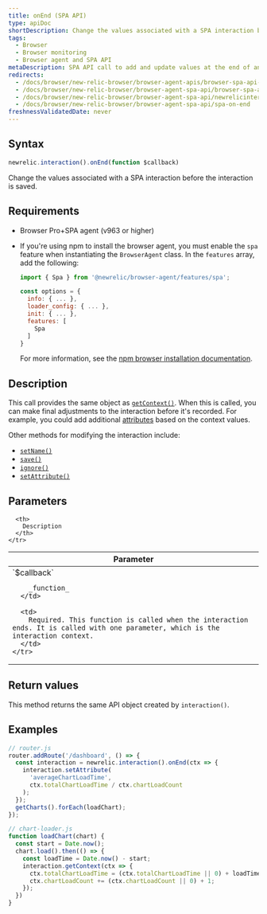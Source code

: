 ```yaml
---
title: onEnd (SPA API)
type: apiDoc
shortDescription: Change the values associated with a SPA interaction before the interaction is saved .
tags:
  - Browser
  - Browser monitoring
  - Browser agent and SPA API
metaDescription: SPA API call to add and update values at the end of an interaction event for browser monitoring.
redirects:
  - /docs/browser/new-relic-browser/browser-agent-apis/browser-spa-api-newrelicinteractiononend
  - /docs/browser/new-relic-browser/browser-agent-spa-api/browser-spa-api-newrelicinteractiononend
  - /docs/browser/new-relic-browser/browser-agent-spa-api/newrelicinteractiononend-browser-spa-agent-api
  - /docs/browser/new-relic-browser/browser-agent-spa-api/spa-on-end
freshnessValidatedDate: never
---
```


## Syntax

```js
newrelic.interaction().onEnd(function $callback)
```

Change the values associated with a SPA interaction before the interaction is saved.

## Requirements

* Browser Pro+SPA agent (v963 or higher)
* If you're using npm to install the browser agent, you must enable the `spa` feature when instantiating the `BrowserAgent` class. In the `features` array, add the following:

  ```js
  import { Spa } from '@newrelic/browser-agent/features/spa';

  const options = {
    info: { ... },
    loader_config: { ... },
    init: { ... },
    features: [
      Spa
    ]
  }
  ```

  For more information, see the [npm browser installation documentation](https://www.npmjs.com/package/@newrelic/browser-agent#new-relic-browser-agent).

## Description

This call provides the same object as [`getContext()`](/docs/browser/new-relic-browser/browser-agent-apis/browser-spa-api-newrelicinteractiongetcontext). When this is called, you can make final adjustments to the interaction before it's recorded. For example, you could add additional [attributes](/docs/using-new-relic/welcome-new-relic/getting-started/glossary#attribute) based on the context values.

Other methods for modifying the interaction include:

* [`setName()`](/docs/browser/new-relic-browser/browser-agent-apis/browser-spa-api-newrelicinteractionsetname)
* [`save()`](/docs/browser/new-relic-browser/browser-agent-apis/browser-spa-api-newrelicinteractionsave)
* [`ignore()`](/docs/browser/new-relic-browser/browser-agent-apis/browser-spa-api-newrelicinteractionignore)
* [`setAttribute()`](/docs/browser/new-relic-browser/browser-agent-apis/browser-spa-api-newrelicinteractionsetattribute)

## Parameters

<table>
  <thead>
    <tr>
      <th width="25%">
        Parameter
      </th>

      <th>
        Description
      </th>
    </tr>
  </thead>

  <tbody>
    <tr>
      <td>
        `$callback`

        _function_
      </td>

      <td>
        Required. This function is called when the interaction ends. It is called with one parameter, which is the interaction context.
      </td>
    </tr>
  </tbody>
</table>

## Return values

This method returns the same API object created by `interaction()`.

## Examples

```js
// router.js
router.addRoute('/dashboard', () => {
  const interaction = newrelic.interaction().onEnd(ctx => {
    interaction.setAttribute(
      'averageChartLoadTime',
      ctx.totalChartLoadTime / ctx.chartLoadCount
    );
  });
  getCharts().forEach(loadChart);
});

// chart-loader.js
function loadChart(chart) {
  const start = Date.now();
  chart.load().then(() => {
    const loadTime = Date.now() - start;
    interaction.getContext(ctx => {
      ctx.totalChartLoadTime = (ctx.totalChartLoadTime || 0) + loadTime;
      ctx.chartLoadCount += (ctx.chartLoadCount || 0) + 1;
    });
  })
}
```

